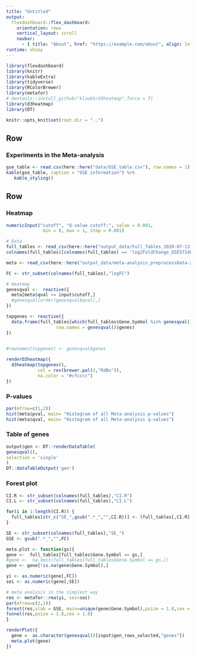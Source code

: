 ```yaml
---
title: "Untitled"
output: 
  flexdashboard::flex_dashboard:
    orientation: rows
    vertical_layout: scroll
    navbar:
      - { title: "About", href: "https://example.com/about", align: left }
runtime: shiny
---
```


```r
library(flexdashboard)
library(knitr)
library(kableExtra)
library(tidyverse)
library(RColorBrewer)
library(metafor)
# devtools::install_github("klaukh/d3heatmap",force = T)
library(d3heatmap)
library(DT)

knitr::opts_knit$set(root.dir = "..")
```

    
Row
-------------------------------------
    
### Experiments in the Meta-analysis

    
```r
gse_table <- read.csv(here::here("data/GSE_table.csv"), row.names = 1)
kable(gse_table, caption = "GSE information") %>%
   kable_styling()
```

   
Row {.tabset .tabset-fade}
-------------------------------------

### Heatmap {data-height=1200}


```r
numericInput("cutoff", "Q-value cutoff:", value = 0.001,
              min = 0, max = 1, step = 0.001)
```


```r
# Data
full_tables <- read_csv(here::here("output_data/Full_Tables_2020-07-13.csv"))
colnames(full_tables)[colnames(full_tables) == 'log2FoldChange_GSE57148'] <- 'logFC_GSE57148'

meta <- read_csv(here::here("output_data/meta-analysis_preprocessData-2020-08-13.csv"))[,-1]

FC <- str_subset(colnames(full_tables),"logFC")

# Heatmap
genesqval <-  reactive({
  meta[meta$qval <= input$cutoff,]
  #genesqval[order(genesqval$qval),]
})

topgenes <- reactive({
  data.frame(full_tables[which(full_tables$Gene.Symbol %in% genesqval()$genes),FC], 
                   row.names = genesqval()$genes)
})


#rownames(topgenes) <- genesqval$genes
  
renderD3heatmap({
  d3heatmap(topgenes(),
            col = rev(brewer.pal(3,"RdBu")),
            na.color = "#cfcccc")
})
```


### P-values

  
```r
par(mfrow=c(1,2))
hist(meta$pval, main= "Histogram of all Meta-analysis p-values")
hist(meta$qval, main= "Histogram of all Meta-analysis q-values")
```


### Table of genes {data-height=800}

```r

output$gen <- DT::renderDataTable(
genesqval(),
selection = 'single'
)
DT::dataTableOutput('gen')

```


### Forest plot {data-height=800}


```r

CI.R <- str_subset(colnames(full_tables),"CI.R")
CI.L <- str_subset(colnames(full_tables),"CI.L")

for(i in 1:length(CI.R)) {
  full_tables[str_c("SE_",gsub(".*_","",CI.R))] <- (full_tables[,CI.R]-full_tables[,CI.L]) /(2*1.96)
}

SE <- str_subset(colnames(full_tables),"SE_")
GSE <- gsub(".*_","",FC)

meta.plot <- function(gs){
gene <-  full_tables[full_tables$Gene.Symbol == gs,]
#gene <-  na.omit(full_tables[full_tables$Gene.Symbol == gs,])
gene <- gene[!is.na(gene$Gene.Symbol),]

yi <- as.numeric(gene[,FC])
sei <- as.numeric(gene[,SE])

# meta analysis in the simplest way
res <- metafor::rma(yi, sei=sei)
par(mfrow=c(2,1))
forest(res,slab = GSE, main=unique(gene$Gene.Symbol),psize = 1.8,cex = 1.8)
funnel(res,psize = 1.8,cex = 1.8)
}

renderPlot({
  gene =  as.character(genesqval()[input$gen_rows_selected,"genes"])
  meta.plot(gene)
})

```


